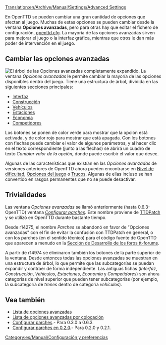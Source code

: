 [[Translation:en/Archive/Manual/Settings/Advanced Settings]]
{{es/Manual/Tabla de contenido}}

En OpenTTD se pueden cambiar una gran cantidad de opciones que afectan al juego. Muchas de estas opciones se pueden cambiar desde la ventana '''Opciones avanzadas''', pero para otras hay que editar el fichero de configuración, [[es/Archive/Manual/Settings/Openttd.cfg|openttd.cfg]]. La mayoría de las opciones avanzadas sirven para mejorar el juego o la interfaz gráfica, mientras que otros le dan más poder de intervención en el juego.

==Cambiar las opciones avanzadas==
[[File:es/Archive/Manual/Settings/Advanced options full.png|thumb|left|El árbol de las Opciones avanzadas completamente expandido.]]
{{es/Archive/Manual/Settings/Opciones avanzadas}}
La ventana ''Opciones avanzadas'' le permite cambiar la mayoría de las opciones disponibles dentro del juego. Tiene una estructura de árbol, dividida en las siguientes secciones principales:

*[[es/Archive/Manual/Settings/Opciones avanzadas/Interfaz|Interfaz]]
*[[es/Archive/Manual/Settings/Opciones avanzadas/Construcción|Construcción]]
*[[es/Archive/Manual/Settings/Opciones avanzadas/Vehículos|Vehículos]]
*[[es/Archive/Manual/Settings/Opciones avanzadas/Estaciones|Estaciones]]
*[[es/Archive/Manual/Settings/Opciones avanzadas/Economía|Economía]]
*[[es/Archive/Manual/Settings/Opciones avanzadas/Competidores|Competidores]]

Los botones se ponen de color verde para mostrar que la opción está activada, y de color rojo para mostrar que está apagada. Con los botones con flechas puede cambiar el valor de algunos parámetros, y al hacer clic en el texto correspondiente (junto a las flechas) se abrirá un cuadro de texto ''Cambiar valor de la opción'', donde puede escribir el valor que desee.

Algunas de las características que existían en las ''Opciones avanzadas'' de versiones anteriores de OpenTTD ahora pueden encontrarse en [[es/Archive/Manual/Settings/Dificultad|Nivel de dificultad]], [[es/Opciones del juego|Opciones del juego]] o [[es/Manual/Trucos|Trucos]]. Algunas de ellas incluso se han convertido en rasgos permanentes que no se puede desactivar.{{en/-}}

==Trivialidades==
Las ventana ''Opciones avanzadas'' se llamó anteriormente (hasta 0.6.3-OpenTTD) ventana ''[[es/Archive/Manual/Settings/Configurar parches|Configurar parches]]''. Este nombre proviene de [[es/Archive/OpenTTD/TTDPatch|TTDPatch]] y se utilizó en OpenTTD durante bastante tiempo.

Desde r14275, el nombre ''Parches'' se abandonó en favor de "Opciones avanzadas" con el fin de evitar la confusión con TTDPatch en general, o con los parches (en el sentido técnico) para el código fuente de OpenTTD que aparecen a menudo en la [http://www.tt-forums.net/viewforum.php?f=33 Sección de Desarrollo de los foros tt-forums].

A partir de r14974 se eliminaron también los botones de la parte superior de la ventana. Desde entonces todas las opciones avanzadas se muestran en una estructura de árbol, lo que permite que las subcategorías se puedan expandir y contraer de forma independiente. Las antiguas fichas (''Interfaz'', ''Construcción'', ''Vehículos'', ''Estaciones'', ''Economía'' y ''Competidores'') son ahora categorías de nivel superior que pueden tener subcategorías (por ejemplo, la subcategoría de ''trenes'' dentro de categoría ''vehículos'').

==Vea también==
*[[es/Lista de opciones avanzadas|Lista de opciones avanzadas]]
*[[es/Lista de opciones avanzadas por colocación|Lista de opciones avanzadas por colocación]]
*[[es/Archive/Manual/Settings/Configurar parches|Configurar parches]].- Para 0.3.0 a 0.6.3.
*[[es/Configurar parches en 0.2.0|Configurar parches en 0.2.0]].- Para 0.2.0 y 0.2.1.

[[Category:es/Manual/Configuración y preferencias]]